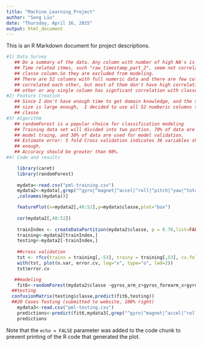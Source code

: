 ```yaml
---
title: "Machine_Learning_Project"
author: "Song Liu"
date: "Thursday, April 16, 2015"
output: html_document
---
```


This is an R Markdown document for project descriptions.
```r
#1) Data Survey
   ## Do a summary of the data. Any column with number of high NA's is excluded.
   ## Time related itmes, such "raw_timestamp_part_2", seem not correlate to 
   ## classe column.So they are excluded from modeling.
   ## There are 52 columns with full numeric data and there are few column 
   ## correlated each other, but most of them don't have high correlation each 
   ## other or any single column has signficant correlation with classe column.
#2) Feature Creation 
   ## Since I don't have enough time to get domain knowledge, and the sample 
   ## size is large enough,  I decided to use all 52 numberic columns to predict  
   ## classe
#3) Algorithm
   ## randomForest is a popular choice for classification modeling
   ## Training data set will divided into two portion. 70% of data are used for 
   ## model traing, and 30% of data are used for model validation.
   ## Estimate error: 5 fold Cross validation indicates 36 variables should be 
   ## enough. 
   ## Accuracy should be greater than 98%.
#4) Code and results

    library(caret)
    library(randomForest)
    
    mydata<-read.csv("pml-training.csv")
    mydata2<-mydata[,grep("^gyro|^magnet|^accel|^roll|^pitch|^yaw|^total|classe"   
    ,colnames(mydata))]

    featurePlot(x=mydata2[,48:52],y=mydata$classe,plot="box")
    
    cor(mydata2[,48:52])
    
    trainIndex <- createDataPartition(mydata2$classe, p = 0.70,list=FALSE)
    training<-mydata2[trainIndex,]
    testing<-mydata2[-trainIndex,]
    
    ##cross validation
    tst <- rfcv(trainx = training[,-53], trainy = training[,53], cv.fold=5,scale = "log", step=0.7) 
    with(tst, plot(n.var, error.cv, log="x", type="o", lwd=2))
    tst$error.cv

   ##modeling
    fit6<-randomForest(mydata2$classe ~gyros_arm_z+gyros_forearm_x+gyros_dumbbell_z+gyros_forearm_z+total_accel_forearm+gyros_belt_x+accel_belt_x+gyros_belt_y+total_accel_arm+accel_belt_y+gyros_forearm_y+accel_arm_z+gyros_dumbbell_x+gyros_arm_x+accel_forearm_y+accel_arm_y+gyros_arm_y+total_accel_belt+pitch_dumbbell+pitch_arm+magnet_arm_z+yaw_forearm+magnet_arm_y+accel_dumbbell_x+magnet_forearm_x+magnet_forearm_y+magnet_arm_x+accel_arm_x+yaw_arm+gyros_dumbbell_y+accel_forearm_z+yaw_dumbbell+magnet_belt_x+gyros_belt_z+total_accel_dumbbell+accel_dumbbell_z,data=mydata2, ntree=500, mtry=15, importance=TRUE)
  ##testing
  confusionMatrix(testing$classe,predict(fit6,testing))
  ##20 Cases Testing (submitted to website, 100% right)
    mydata3<-read.csv("pml-testing.csv")
    predictions<-predict(fit6,mydata3[,grep("^gyro|^magnet|^accel|^roll|^pitch|^yaw|^total",colnames(mydata3))])
    predictions
```
   

Note that the `echo = FALSE` parameter was added to the code chunk to prevent printing of the R code that generated the plot.
